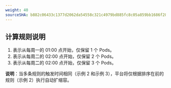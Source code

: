 ```yaml
---
weight: 40
sourceSHA: b882c06433c1377d2062da54558c321c4979bd885fc8c05a859bb1686f28becd
---
```


## 计算规则说明

1. 表示从每周一的 01:00 点开始，仅保留 1 个 Pods。
2. 表示从每周二的 02:00 点开始，仅保留 2 个 Pods。
3. 表示从每周二的 02:00 点开始，仅保留 3 个 Pods。
    
**说明**：当多条规则的触发时间相同（示例 2 和示例 3），平台将仅根据排序在前的规则（示例 2）执行自动扩缩容。

